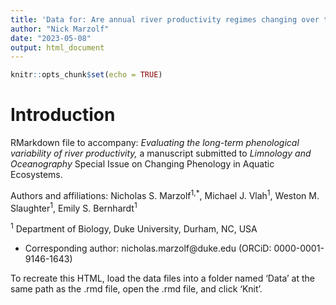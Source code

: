```yaml
---
title: 'Data for: Are annual river productivity regimes changing over time?'
author: "Nick Marzolf"
date: "2023-05-08"
output: html_document
---
```


```r
knitr::opts_chunk$set(echo = TRUE)
```

# Introduction

RMarkdown file to accompany: *Evaluating the long-term phenological variability of river productivity,* a manuscript submitted to *Limnology and Oceanography* Special Issue on Changing Phenology in Aquatic Ecosystems.

Authors and affiliations: Nicholas S. Marzolf^1,\*^, Michael J. Vlah^1^, Weston M. Slaughter^1^, Emily S. Bernhardt^1^

^1^ Department of Biology, Duke University, Durham, NC, USA

* Corresponding author: nicholas.marzolf@duke.edu (ORCiD: 0000-0001-9146-1643)

To recreate this HTML, load the data files into a folder named 'Data' at the same path as the .rmd file, open the .rmd file, and click 'Knit'.
